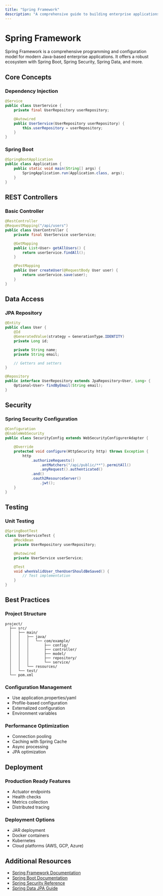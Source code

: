 ```yaml
---
title: "Spring Framework"
description: "A comprehensive guide to building enterprise applications with Spring Framework"
---
```


# Spring Framework

Spring Framework is a comprehensive programming and configuration model for modern Java-based enterprise applications. It offers a robust ecosystem with Spring Boot, Spring Security, Spring Data, and more.

## Core Concepts

### Dependency Injection
```java
@Service
public class UserService {
    private final UserRepository userRepository;

    @Autowired
    public UserService(UserRepository userRepository) {
        this.userRepository = userRepository;
    }
}
```

### Spring Boot
```java
@SpringBootApplication
public class Application {
    public static void main(String[] args) {
        SpringApplication.run(Application.class, args);
    }
}
```

## REST Controllers

### Basic Controller
```java
@RestController
@RequestMapping("/api/users")
public class UserController {
    private final UserService userService;

    @GetMapping
    public List<User> getAllUsers() {
        return userService.findAll();
    }

    @PostMapping
    public User createUser(@RequestBody User user) {
        return userService.save(user);
    }
}
```

## Data Access

### JPA Repository
```java
@Entity
public class User {
    @Id
    @GeneratedValue(strategy = GenerationType.IDENTITY)
    private Long id;

    private String name;
    private String email;

    // Getters and setters
}

@Repository
public interface UserRepository extends JpaRepository<User, Long> {
    Optional<User> findByEmail(String email);
}
```

## Security

### Spring Security Configuration
```java
@Configuration
@EnableWebSecurity
public class SecurityConfig extends WebSecurityConfigurerAdapter {

    @Override
    protected void configure(HttpSecurity http) throws Exception {
        http
            .authorizeRequests()
                .antMatchers("/api/public/**").permitAll()
                .anyRequest().authenticated()
            .and()
            .oauth2ResourceServer()
                .jwt();
    }
}
```

## Testing

### Unit Testing
```java
@SpringBootTest
class UserServiceTest {
    @MockBean
    private UserRepository userRepository;

    @Autowired
    private UserService userService;

    @Test
    void whenValidUser_thenUserShouldBeSaved() {
        // Test implementation
    }
}
```

## Best Practices

### Project Structure
```
project/
  ├── src/
  │   ├── main/
  │   │   ├── java/
  │   │   │   └── com/example/
  │   │   │       ├── config/
  │   │   │       ├── controller/
  │   │   │       ├── model/
  │   │   │       ├── repository/
  │   │   │       └── service/
  │   │   └── resources/
  │   └── test/
  └── pom.xml
```

### Configuration Management
- Use application.properties/yaml
- Profile-based configuration
- Externalized configuration
- Environment variables

### Performance Optimization
- Connection pooling
- Caching with Spring Cache
- Async processing
- JPA optimization

## Deployment

### Production Ready Features
- Actuator endpoints
- Health checks
- Metrics collection
- Distributed tracing

### Deployment Options
- JAR deployment
- Docker containers
- Kubernetes
- Cloud platforms (AWS, GCP, Azure)

## Additional Resources

- [Spring Framework Documentation](https://docs.spring.io/spring-framework/reference/)
- [Spring Boot Documentation](https://docs.spring.io/spring-boot/docs/current/reference/html/)
- [Spring Security Reference](https://docs.spring.io/spring-security/reference/)
- [Spring Data JPA Guide](https://docs.spring.io/spring-data/jpa/docs/current/reference/html/)
